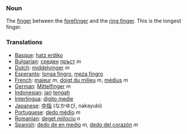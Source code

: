 ===Noun===

The [[finger]] between the [[forefinger]] and the [[ring finger]]. This is the longest finger.

===Translations===
*[[Basque]]: [[hatz erdiko]]
*[[Bulgarian]]: [[среден]] [[пръст]] ''m''
*[[Dutch]]: [[middelvinger]] ''m''
*[[Esperanto]]: [[longa fingro]], [[meza fingro]]
*[[French]]: [[majeur]] ''m'', [[doigt du milieu]] ''m'', [[médius]] ''m''
*[[German]]: [[Mittelfinger]] ''m''
*[[Indonesian]]: [[jari]] [[tengah]]
*[[Interlingua]]: [[digito medie]]
*[[Japanese]]: [[中指]] (なかゆび, nakayubi)
*[[Portuguese]]: [[dedo médio]] ''m''
*[[Romanian]]: [[deget mijlociu]] ''n''
*[[Spanish]]: [[dedo de en medio]] ''m'', [[dedo del corazón]] ''m''